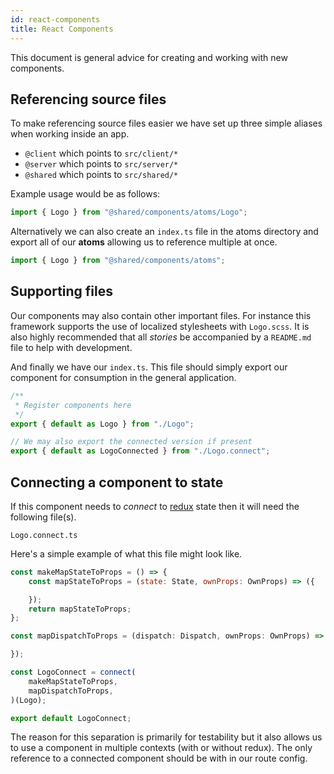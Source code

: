 ```yaml
---
id: react-components
title: React Components
---
```


This document is general advice for creating and working with new components.

## Referencing source files

To make referencing source files easier we have set up three simple aliases when working inside an app.

-   `@client` which points to `src/client/*`
-   `@server` which points to `src/server/*`
-   `@shared` which points to `src/shared/*`

Example usage would be as follows:

```javascript
import { Logo } from "@shared/components/atoms/Logo";
```

Alternatively we can also create an `index.ts` file in the atoms directory and export all of our **atoms** allowing us to reference multiple at once.

```javascript
import { Logo } from "@shared/components/atoms";
```

## Supporting files

Our components may also contain other important files. For instance this framework supports the use of localized stylesheets with `Logo.scss`. It is also highly recommended that all _stories_ be accompanied by a `README.md` file to help with development.

And finally we have our `index.ts`. This file should simply export our component for consumption in the general application.

```javascript
/**
 * Register components here
 */
export { default as Logo } from "./Logo";

// We may also export the connected version if present
export { default as LogoConnected } from "./Logo.connect";
```

## Connecting a component to state

If this component needs to _connect_ to [redux](https://redux.js.org/) state then it will need the following file(s).

```
Logo.connect.ts
```

Here's a simple example of what this file might look like.

```javascript
const makeMapStateToProps = () => {
    const mapStateToProps = (state: State, ownProps: OwnProps) => ({

    });
    return mapStateToProps;
};

const mapDispatchToProps = (dispatch: Dispatch, ownProps: OwnProps) => {

});

const LogoConnect = connect(
    makeMapStateToProps,
    mapDispatchToProps,
)(Logo);

export default LogoConnect;
```

The reason for this separation is primarily for testability but it also allows us to use a component in multiple contexts (with or without redux). The only reference to a connected component should be with in our route config.
